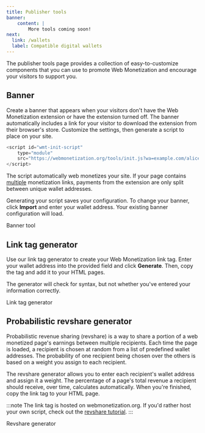 ```yaml
---
title: Publisher tools
banner:
    content: |
        More tools coming soon!
next:
  link: /wallets
  label: Compatible digital wallets
---
```



The <LinkOut href="https://webmonetization.org/tools">publisher tools</LinkOut> page provides a collection of easy-to-customize components that you can use to promote Web Monetization and encourage your visitors to support you.

## Banner

Create a banner that appears when your visitors don't have the Web Monetization extension or have the extension turned off. The banner automatically includes a link for your visitor to download the extension from their browser's store. Customize the settings, then generate a script to place on your site. 

```js wrap title="Example"
<script id="wmt-init-script" 
    type="module" 
    src="https://webmonetization.org/tools/init.js?wa=example.com/alice&types=banner">
</script>
```

The script automatically web monetizes your site. If your page contains [multiple](/developers/link-element#multiple-monetization-links) monetization links, payments from the extension are only split between unique wallet addresses. 

Generating your script saves your configuration. To change your banner, click **Import** and enter your wallet address. Your existing banner configuration will load.

<LinkButton href="https://webmonetization.org/tools" target="_blank" icon="external">Banner tool</LinkButton>

## Link tag generator

Use our link tag generator to create your Web Monetization link tag. Enter your wallet address into the provided field and click **Generate**. Then, copy the tag and add it to your HTML pages.

The generator will check for syntax, but not whether you've entered your information correctly.

<LinkButton href="https://webmonetization.org/tools/link-tag" target="_blank" icon="external">Link tag generator</LinkButton>

## Probabilistic revshare generator

Probabilistic revenue sharing (revshare) is a way to share a portion of a web monetized page's earnings between multiple recipients. Each time the page is loaded, a recipient is chosen at random from a list of predefined wallet addresses. The probability of one recipient being chosen over the others is based on a weight you assign to each recipient. 

The revshare generator allows you to enter each recipient's wallet address and assign it a weight. The percentage of a page's total revenue a recipient should receive, over time, calculates automatically. When you're finished, copy the link tag to your HTML page.

:::note
The link tag is hosted on webmonetization.org. If you'd rather host your own script, check out the [revshare tutorial](/tutorials/revenue-sharing).
:::

<LinkButton href="https://webmonetization.org/tools/prob-revshare" target="_blank" icon="external">Revshare generator</LinkButton>